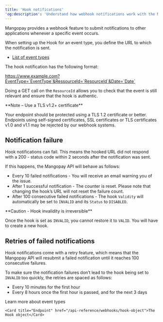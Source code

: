 ```yaml
---
title: 'Hook notifications'  
'og:description': 'Understand how webhook notifications work with the Mangopay API, with an example format and notes on retries.'  
---
```


Mangopay provides a webhook feature to submit notifications to other applications whenever a specific event occurs.  

When setting up the Hook for an event type, you define the URL to which the notification is sent.  

- <a href="/webhooks/event-types">List of event types</a>  

The hook notification has the following format:

<Info> https://www.example.com?EventType=`EventType`&RessourceId=`ResourceId`&Date=`Date`</Info>  

Doing a GET call on the `ResourceId` allows you to check that the event is still relevant and ensure that the hook is authentic.  

<Note>  
**Note – Use a TLS v1.2+ certificate**
  
Your endpoint should be protected using a TLS 1.2 certificate or better. Endpoints using self-signed certificates, SSL certificates or TLS certificates v1.0 and v1.1 may be rejected by our webhook systems.
</Note>  

## Notification failure

Hook notifications can fail. This means the hooked URL did not respond with a 200 - status code within 2 seconds after the notification was sent.  

If this happens, the Mangopay API will behave as follows:  
- Every 10 failed notifications - You will receive an email warning you of the issue.  
- After 1 successful notification - The counter is reset. Please note that changing the hook’s URL will not reset the failure count.  
- After 100 consecutive failed notifications - The hook `Validity` will automatically be set to `INVALID` and its `Status` to `DISABLED`.  

<Warning>  
**Caution - Hook invalidity is irreversible** 
  
Once the hook is set as `INVALID`, you cannot restore it to `VALID`. You will have to create a new hook.  
</Warning>  

## Retries of failed notifications 

Hook notifications come with a retry feature, which means that the Mangopay API will resubmit a failed notification until it reaches 100 consecutive failures.  

To make sure the notification failures don’t lead to the hook being set to `INVALID` too quickly, the retries are spaced as follows:  
- Every 10 minutes for the first hour  
- Every 8 hours once the first hour is passed, and for the next 3 days 

<CardGroup col={2}> 
    <Card title="Webhooks" href="/webhooks/event-types">Learn more about event types</Card>

    <Card title="Endpoint" href="/api-reference/webhooks/hook-object">The Hook object</Card>  
</CardGroup>